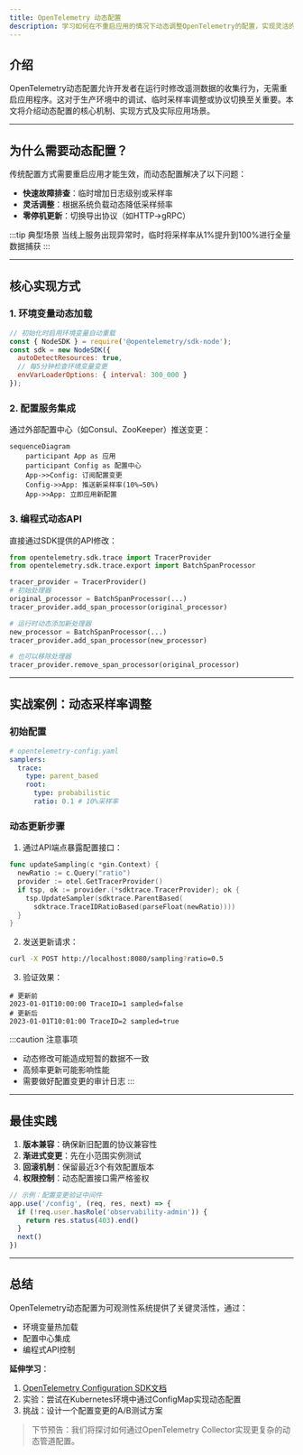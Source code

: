 ```yaml
---
title: OpenTelemetry 动态配置
description: 学习如何在不重启应用的情况下动态调整OpenTelemetry的配置，实现灵活的遥测数据收集。
---
```


## 介绍

OpenTelemetry动态配置允许开发者在运行时修改遥测数据的收集行为，无需重启应用程序。这对于生产环境中的调试、临时采样率调整或协议切换至关重要。本文将介绍动态配置的核心机制、实现方式及实际应用场景。

---

## 为什么需要动态配置？

传统配置方式需要重启应用才能生效，而动态配置解决了以下问题：
- **快速故障排查**：临时增加日志级别或采样率
- **灵活调整**：根据系统负载动态降低采样频率
- **零停机更新**：切换导出协议（如HTTP→gRPC）

:::tip 典型场景
当线上服务出现异常时，临时将采样率从1%提升到100%进行全量数据捕获
:::

---

## 核心实现方式

### 1. 环境变量动态加载

```javascript
// 初始化时启用环境变量自动重载
const { NodeSDK } = require('@opentelemetry/sdk-node');
const sdk = new NodeSDK({
  autoDetectResources: true,
  // 每5分钟检查环境变量变更
  envVarLoaderOptions: { interval: 300_000 } 
});
```

### 2. 配置服务集成

通过外部配置中心（如Consul、ZooKeeper）推送变更：

```mermaid
sequenceDiagram
    participant App as 应用
    participant Config as 配置中心
    App->>Config: 订阅配置变更
    Config->>App: 推送新采样率(10%→50%)
    App->>App: 立即应用新配置
```

### 3. 编程式动态API

直接通过SDK提供的API修改：

```python
from opentelemetry.sdk.trace import TracerProvider
from opentelemetry.sdk.trace.export import BatchSpanProcessor

tracer_provider = TracerProvider()
# 初始处理器
original_processor = BatchSpanProcessor(...)
tracer_provider.add_span_processor(original_processor)

# 运行时动态添加新处理器
new_processor = BatchSpanProcessor(...)
tracer_provider.add_span_processor(new_processor)

# 也可以移除处理器
tracer_provider.remove_span_processor(original_processor)
```

---

## 实战案例：动态采样率调整

### 初始配置
```yaml
# opentelemetry-config.yaml
samplers:
  trace:
    type: parent_based
    root: 
      type: probabilistic
      ratio: 0.1 # 10%采样率
```

### 动态更新步骤
1. 通过API端点暴露配置接口：
```go
func updateSampling(c *gin.Context) {
  newRatio := c.Query("ratio")
  provider := otel.GetTracerProvider()
  if tsp, ok := provider.(*sdktrace.TracerProvider); ok {
    tsp.UpdateSampler(sdktrace.ParentBased(
      sdktrace.TraceIDRatioBased(parseFloat(newRatio))))
  }
}
```

2. 发送更新请求：
```bash
curl -X POST http://localhost:8080/sampling?ratio=0.5
```

3. 验证效果：
```text
# 更新前
2023-01-01T10:00:00 TraceID=1 sampled=false
# 更新后 
2023-01-01T10:01:00 TraceID=2 sampled=true
```

:::caution 注意事项
- 动态修改可能造成短暂的数据不一致
- 高频率更新可能影响性能
- 需要做好配置变更的审计日志
:::

---

## 最佳实践

1. **版本兼容**：确保新旧配置的协议兼容性
2. **渐进式变更**：先在小范围实例测试
3. **回滚机制**：保留最近3个有效配置版本
4. **权限控制**：动态配置接口需严格鉴权

```javascript
// 示例：配置变更验证中间件
app.use('/config', (req, res, next) => {
  if (!req.user.hasRole('observability-admin')) {
    return res.status(403).end()
  }
  next()
})
```

---

## 总结

OpenTelemetry动态配置为可观测性系统提供了关键灵活性，通过：
- 环境变量热加载
- 配置中心集成
- 编程式API控制

**延伸学习**：
1. [OpenTelemetry Configuration SDK文档](https://opentelemetry.io/docs/)
2. 实验：尝试在Kubernetes环境中通过ConfigMap实现动态配置
3. 挑战：设计一个配置变更的A/B测试方案

> 下节预告：我们将探讨如何通过OpenTelemetry Collector实现更复杂的动态管道配置。